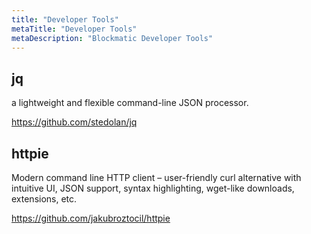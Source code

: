 ```yaml
---
title: "Developer Tools"
metaTitle: "Developer Tools"
metaDescription: "Blockmatic Developer Tools"
---
```


## jq

a lightweight and flexible command-line JSON processor.

https://github.com/stedolan/jq

## httpie

Modern command line HTTP client – user-friendly curl alternative with intuitive UI, JSON support, syntax highlighting, wget-like downloads, extensions, etc.

https://github.com/jakubroztocil/httpie
